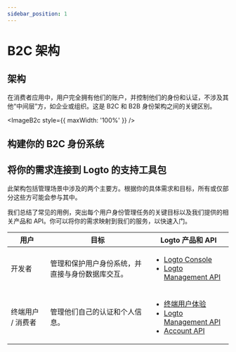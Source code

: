 ```yaml
---
sidebar_position: 1
---
```



# B2C 架构

## 架构

在消费者应用中，用户完全拥有他们的账户，并控制他们的身份和认证，不涉及其他“中间层”方，如企业或组织。这是 B2C 和 B2B 身份架构之间的关键区别。

<ImageB2c style={{ maxWidth: '100%' }} />

## 构建你的 B2C 身份系统

<GenericFeatures />

## 将你的需求连接到 Logto 的支持工具包

此架构包括管理场景中涉及的两个主要方。根据你的具体需求和目标，所有或仅部分这些方可能会参与其中。

我们总结了常见的用例，突出每个用户身份管理任务的关键目标以及我们提供的相关产品和 API。你可以将你的需求映射到我们的服务，以快速入门。

| 用户              | 目标                                             | Logto 产品和 API                                                                                                                                                                                         |
| ----------------- | ------------------------------------------------ | -------------------------------------------------------------------------------------------------------------------------------------------------------------------------------------------------------- |
| 开发者            | 管理和保护用户身份系统，并直接与身份数据库交互。 | <ul><li>[Logto Console](https://cloud.logto.io)</li><li>[Logto Management API](https://openapi.logto.io/)</li></ul>                                                                                      |
| 终端用户 / 消费者 | 管理他们自己的认证和个人信息。                   | <ul><li>[终端用户体验](/end-user-flows)</li><li>[Logto Management API](https://openapi.logto.io/)</li><li>[Account API](https://openapi.logto.io/operation/operation-getaccountcentersettings)</li></ul> |

<RelatedResource />
